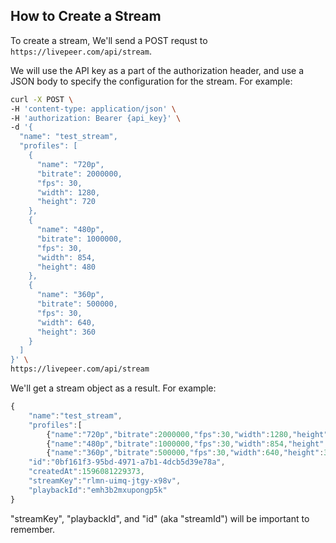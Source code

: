 
<DocsLayout>

## How to Create a Stream

To create a stream, We'll send a POST requst to `https://livepeer.com/api/stream`.

We will use the API key as a part of the authorization header, and use a JSON body to specify the configuration for the stream.  For example:

```bash
curl -X POST \
-H 'content-type: application/json' \
-H 'authorization: Bearer {api_key}' \
-d '{
  "name": "test_stream",
  "profiles": [
    {
      "name": "720p",
      "bitrate": 2000000,
      "fps": 30,
      "width": 1280,
      "height": 720
    },
    {
      "name": "480p",
      "bitrate": 1000000,
      "fps": 30,
      "width": 854,
      "height": 480
    },
    {
      "name": "360p",
      "bitrate": 500000,
      "fps": 30,
      "width": 640,
      "height": 360
    }
  ]
}' \
https://livepeer.com/api/stream
```

We'll get a stream object as a result.  For example:

```jsx
{
	"name":"test_stream",
	"profiles":[
		{"name":"720p","bitrate":2000000,"fps":30,"width":1280,"height":720},
		{"name":"480p","bitrate":1000000,"fps":30,"width":854,"height":480}],
		{"name":"360p","bitrate":500000,"fps":30,"width":640,"height":360}],
	"id":"0bf161f3-95bd-4971-a7b1-4dcb5d39e78a",
	"createdAt":1596081229373,
	"streamKey":"rlmn-uimq-jtgy-x98v",
	"playbackId":"emh3b2mxupongp5k"
}
```

"streamKey", "playbackId", and "id" (aka "streamId") will be important to remember.

</DocsLayout>
